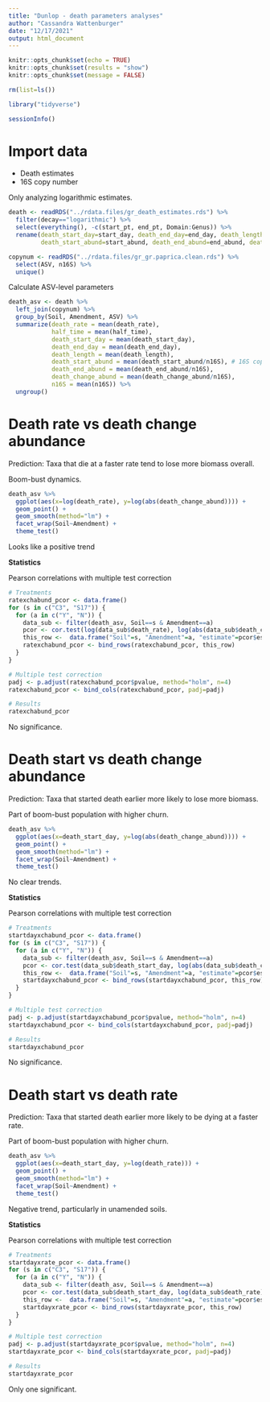 ```yaml
---
title: "Dunlop - death parameters analyses"
author: "Cassandra Wattenburger"
date: "12/17/2021"
output: html_document
---
```


```r
knitr::opts_chunk$set(echo = TRUE)
knitr::opts_chunk$set(results = "show")
knitr::opts_chunk$set(message = FALSE)
```

```r
rm(list=ls())

library("tidyverse")

sessionInfo()
```

# Import data

* Death estimates
* 16S copy number

Only analyzing logarithmic estimates.

```r
death <- readRDS("../rdata.files/gr_death_estimates.rds") %>% 
  filter(decay=="logarithmic") %>% 
  select(everything(), -c(start_pt, end_pt, Domain:Genus)) %>% 
  rename(death_start_day=start_day, death_end_day=end_day, death_length = length_days,
         death_start_abund=start_abund, death_end_abund=end_abund, death_change_abund = change_abund)

copynum <- readRDS("../rdata.files/gr_gr.paprica.clean.rds") %>% 
  select(ASV, n16S) %>% 
  unique()
```

Calculate ASV-level parameters

```r
death_asv <- death %>% 
  left_join(copynum) %>% 
  group_by(Soil, Amendment, ASV) %>% 
  summarize(death_rate = mean(death_rate),
            half_time = mean(half_time),
            death_start_day = mean(death_start_day),
            death_end_day = mean(death_end_day),
            death_length = mean(death_length),
            death_start_abund = mean(death_start_abund/n16S), # 16S copy number correction for abundances
            death_end_abund = mean(death_end_abund/n16S),
            death_change_abund = mean(death_change_abund/n16S),
            n16S = mean(n16S)) %>% 
  ungroup()
```

# Death rate vs death change abundance

Prediction: Taxa that die at a faster rate tend to lose more biomass overall.

Boom-bust dynamics.

```r
death_asv %>% 
  ggplot(aes(x=log(death_rate), y=log(abs(death_change_abund)))) +
  geom_point() +
  geom_smooth(method="lm") +
  facet_wrap(Soil~Amendment) +
  theme_test()
```

Looks like a positive trend

**Statistics**

Pearson correlations with multiple test correction

```r
# Treatments
ratexchabund_pcor <- data.frame()
for (s in c("C3", "S17")) {
  for (a in c("Y", "N")) {
    data_sub <- filter(death_asv, Soil==s & Amendment==a)
    pcor <- cor.test(log(data_sub$death_rate), log(abs(data_sub$death_change_abund)), method="pearson")
    this_row <-  data.frame("Soil"=s, "Amendment"=a, "estimate"=pcor$estimate, "pvalue"=pcor$p.value)
    ratexchabund_pcor <- bind_rows(ratexchabund_pcor, this_row)
  }
}

# Multiple test correction
padj <- p.adjust(ratexchabund_pcor$pvalue, method="holm", n=4)
ratexchabund_pcor <- bind_cols(ratexchabund_pcor, padj=padj)

# Results
ratexchabund_pcor
```

No significance.

# Death start vs death change abundance

Prediction: Taxa that started death earlier more likely to lose more biomass.

Part of boom-bust population with higher churn.

```r
death_asv %>% 
  ggplot(aes(x=death_start_day, y=log(abs(death_change_abund)))) +
  geom_point() +
  geom_smooth(method="lm") +
  facet_wrap(Soil~Amendment) +
  theme_test()
```

No clear trends.

**Statistics**

Pearson correlations with multiple test correction

```r
# Treatments
startdayxchabund_pcor <- data.frame()
for (s in c("C3", "S17")) {
  for (a in c("Y", "N")) {
    data_sub <- filter(death_asv, Soil==s & Amendment==a)
    pcor <- cor.test(data_sub$death_start_day, log(abs(data_sub$death_change_abund)), method="pearson")
    this_row <-  data.frame("Soil"=s, "Amendment"=a, "estimate"=pcor$estimate, "pvalue"=pcor$p.value)
    startdayxchabund_pcor <- bind_rows(startdayxchabund_pcor, this_row)
  }
}

# Multiple test correction
padj <- p.adjust(startdayxchabund_pcor$pvalue, method="holm", n=4)
startdayxchabund_pcor <- bind_cols(startdayxchabund_pcor, padj=padj)

# Results
startdayxchabund_pcor
```

No significance.

# Death start vs death rate

Prediction: Taxa that started death earlier more likely to be dying at a faster rate.

Part of boom-bust population with higher churn.

```r
death_asv %>% 
  ggplot(aes(x=death_start_day, y=log(death_rate))) +
  geom_point() +
  geom_smooth(method="lm") +
  facet_wrap(Soil~Amendment) +
  theme_test()
```

Negative trend, particularly in unamended soils.

**Statistics**

Pearson correlations with multiple test correction

```r
# Treatments
startdayxrate_pcor <- data.frame()
for (s in c("C3", "S17")) {
  for (a in c("Y", "N")) {
    data_sub <- filter(death_asv, Soil==s & Amendment==a)
    pcor <- cor.test(data_sub$death_start_day, log(data_sub$death_rate), method="pearson")
    this_row <-  data.frame("Soil"=s, "Amendment"=a, "estimate"=pcor$estimate, "pvalue"=pcor$p.value)
    startdayxrate_pcor <- bind_rows(startdayxrate_pcor, this_row)
  }
}

# Multiple test correction
padj <- p.adjust(startdayxrate_pcor$pvalue, method="holm", n=4)
startdayxrate_pcor <- bind_cols(startdayxrate_pcor, padj=padj)

# Results
startdayxrate_pcor
```

Only one significant.


